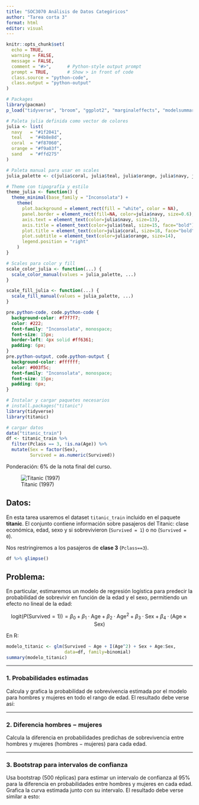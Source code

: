 ```yaml
---
title: "SOC3070 Análisis de Datos Categóricos"
author: "Tarea corta 3"
format: html
editor: visual
---
```


```r
knitr::opts_chunk$set(
  echo = TRUE,
  warning = FALSE,
  message = FALSE,
  comment = "#>",      # Python-style output prompt
  prompt = TRUE,       # Show > in front of code
  class.source = "python-code",
  class.output = "python-output"
)

# Packages
library(pacman)
p_load("tidyverse", "broom", "ggplot2", "marginaleffects", "modelsummary")

# Paleta julia definida como vector de colores
julia <- list(
  navy   = "#1f2041",
  teal   = "#4b8e8d",
  coral  = "#f87060",
  orange = "#f9a03f",
  sand   = "#ffd275"
)

# Paleta manual para usar en scales
julia_palette <- c(julia$coral, julia$teal, julia$orange, julia$navy, julia$sand)

# Theme con tipografía y estilo
theme_julia <- function() {
  theme_minimal(base_family = "Inconsolata") +
    theme(
      plot.background = element_rect(fill = "white", color = NA),
      panel.border = element_rect(fill=NA, color=julia$navy, size=0.6),
      axis.text = element_text(color=julia$navy, size=13),
      axis.title = element_text(color=julia$teal, size=15, face="bold"),
      plot.title = element_text(color=julia$coral, size=18, face="bold"),
      plot.subtitle = element_text(color=julia$orange, size=14),
      legend.position = "right"
    )
}

# Scales para color y fill
scale_color_julia <- function(...) {
  scale_color_manual(values = julia_palette, ...)
}

scale_fill_julia <- function(...) {
  scale_fill_manual(values = julia_palette, ...)
}
```

```css
pre.python-code, code.python-code {
  background-color: #f7f7f7;
  color: #222;
  font-family: "Inconsolata", monospace;
  font-size: 15px;
  border-left: 4px solid #ff6361;
  padding: 6px;
}
pre.python-output, code.python-output {
  background-color: #ffffff;
  color: #003f5c;
  font-family: "Inconsolata", monospace;
  font-size: 15px;
  padding: 6px;
}
```

```r
# Instalar y cargar paquetes necesarios
# install.packages("titanic")
library(tidyverse)
library(titanic)

# cargar datos
data("titanic_train")
df <- titanic_train %>%
  filter(Pclass == 3, !is.na(Age)) %>%
  mutate(Sex = factor(Sex),
         Survived = as.numeric(Survived))
```

Ponderación: 6% de la nota final del curso.

$\newcommand{\vect}[1]{\boldsymbol{#1}}$

![Titanic (1997)](https://e01-elmundo.uecdn.es/assets/multimedia/imagenes/2017/11/20/15111928435925.jpg)

## Datos:

En esta tarea usaremos el dataset `titanic_train` incluido en el paquete **titanic**. El conjunto contiene información sobre pasajeros del Titanic: clase económica, edad, sexo y si sobrevivieron (`Survived = 1`) o no (`Survived = 0`).

Nos restringiremos a los pasajeros de **clase 3** (`Pclass==3`).

```r
df %>% glimpse()
```

## Problema:

En particular, estimaremos un modelo de regresión logística para predecir la probabilidad de sobrevivir en función de la edad y el sexo, permitiendo un efecto no lineal de la edad:

$$
\text{logit}(P(\text{Survived}=1)) = \beta_0 + \beta_1 \cdot \text{Age} + \beta_2 \cdot \text{Age}^2 + \beta_3 \cdot \text{Sex} + \beta_4 \cdot (\text{Age} \times \text{Sex})
$$

En R:

```r
modelo_titanic <- glm(Survived ~ Age + I(Age^2) + Sex + Age:Sex,
                      data=df, family=binomial)
summary(modelo_titanic)
```

------------------------------------------------------------------------

### 1. Probabilidades estimadas

Calcula y grafica la probabilidad de sobrevivencia estimada por el modelo para hombres y mujeres en todo el rango de edad. El resultado debe verse así:

------------------------------------------------------------------------

### 2. Diferencia hombres − mujeres

Calcula la diferencia en probabilidades predichas de sobrevivencia entre hombres y mujeres (hombres − mujeres) para cada edad.

------------------------------------------------------------------------

### 3. Bootstrap para intervalos de confianza

Usa bootstrap (500 réplicas) para estimar un intervalo de confianza al 95% para la diferencia en probabilidades entre hombres y mujeres en cada edad. Grafica la curva estimada junto con su intervalo. El resultado debe verse similar a esto:

